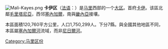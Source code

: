[[File:Mali-Kayes.png|right]]
'''卡伊区'''（[[法语|法语]]：'''{{lang|fr|Région de Kayes}}'''）是[[马里|马里]]西部的一个[[马里行政区划|大区]]。首府[[卡伊|卡伊]]。该區北鄰[[毛里塔尼亞|毛里塔尼亞]]，西邻[[塞內加爾|塞內加爾]]，南與[[畿內亞|畿內亞]]接壤。

本區面積120,760平方公里，人口1,750,299人。下分7縣。與全國其他地區不同，本區屬[[塞內加爾河|塞內加爾河]]流域，而非[[尼日爾河|尼日爾河]]。
{{Mali regions}}

{{卡伊區}}

{{DEFAULTSORT:Kayes}}
[[Category:马里区份|Category:马里区份]]


{{Mali-stub}}